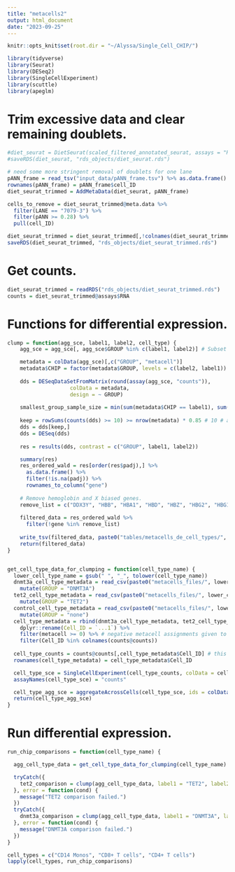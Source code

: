 ```yaml
---
title: "metacells2"
output: html_document
date: "2023-09-25"
---
```


```r
knitr::opts_knit$set(root.dir = "~/Alyssa/Single_Cell_CHIP/")

library(tidyverse)
library(Seurat)
library(DESeq2)
library(SingleCellExperiment)
library(scuttle)
library(apeglm)
```

# Trim excessive data and clear remaining doublets.
```r
#diet_seurat = DietSeurat(scaled_filtered_annotated_seurat, assays = "RNA")
#saveRDS(diet_seurat, "rds_objects/diet_seurat.rds")

# need some more stringent removal of doublets for one lane
pANN_frame = read_tsv("input_data/pANN_frame.tsv") %>% as.data.frame()
rownames(pANN_frame) = pANN_frame$cell_ID
diet_seurat_trimmed = AddMetaData(diet_seurat, pANN_frame)

cells_to_remove = diet_seurat_trimmed@meta.data %>%
  filter(LANE == "7079-3") %>%
  filter(pANN >= 0.28) %>%
  pull(cell_ID)

diet_seurat_trimmed = diet_seurat_trimmed[,!colnames(diet_seurat_trimmed) %in% cells_to_remove]
saveRDS(diet_seurat_trimmed, "rds_objects/diet_seurat_trimmed.rds")

```

# Get counts.
```r
diet_seurat_trimmed = readRDS("rds_objects/diet_seurat_trimmed.rds")
counts = diet_seurat_trimmed@assays$RNA
```

# Functions for differential expression.
```r
clump = function(agg_sce, label1, label2, cell_type) {
    agg_sce = agg_sce[, agg_sce$GROUP %in% c(label1, label2)] # Subset on group of interest.

    metadata = colData(agg_sce)[,c("GROUP", "metacell")]
    metadata$CHIP = factor(metadata$GROUP, levels = c(label2, label1)) # Establish to get the order we want.
    
    dds = DESeqDataSetFromMatrix(round(assay(agg_sce, "counts")), 
                    colData = metadata, 
                    design = ~ GROUP)
    
    smallest_group_sample_size = min(sum(metadata$CHIP == label1), sum(metadata$CHIP == label2))
    
    keep = rowSums(counts(dds) >= 10) >= nrow(metadata) * 0.85 # 10 # at least 10 metacells that have at least 10 transcripts
    dds = dds[keep,]
    dds = DESeq(dds)
    
    res = results(dds, contrast = c("GROUP", label1, label2))

    summary(res)
    res_ordered_wald = res[order(res$padj),] %>%
      as.data.frame() %>%
      filter(!is.na(padj)) %>%
      rownames_to_column("gene")
    
    # Remove hemoglobin and X biased genes.
    remove_list = c("DDX3Y", "HBB", "HBA1", "HBD", "HBZ", "HBG2", "HBG1", "HBG2", "CYB5R3", "HBE1", "HBM", "HBQ1", "XIST", "UTY", "USP9Y", res_ordered_wald$gene[grep("MRP", res_ordered_wald$gene)])
    
    filtered_data = res_ordered_wald %>%
      filter(!gene %in% remove_list)
  
    write_tsv(filtered_data, paste0("tables/metacells_de_cell_types/", cell_type, "_", label1, "_vs_", label2, ".tsv"))
    return(filtered_data)
}


get_cell_type_data_for_clumping = function(cell_type_name) {
  lower_cell_type_name = gsub(" ", "_", tolower(cell_type_name))
  dnmt3a_cell_type_metadata = read_csv(paste0("metacells_files/", lower_cell_type_name, "_dnmt3a_veh_metacells.csv")) %>%
    mutate(GROUP = "DNMT3A")
  tet2_cell_type_metadata = read_csv(paste0("metacells_files/", lower_cell_type_name, "_tet2_veh_metacells.csv")) %>%
    mutate(GROUP = "TET2")
  control_cell_type_metadata = read_csv(paste0("metacells_files/", lower_cell_type_name, "_none_veh_metacells.csv")) %>%
    mutate(GROUP = "none")
  cell_type_metadata = rbind(dnmt3a_cell_type_metadata, tet2_cell_type_metadata, control_cell_type_metadata) %>%
    dplyr::rename(Cell_ID = `...1`) %>%
    filter(metacell >= 0) %>% # negative metacell assignments given to outliers
    filter(Cell_ID %in% colnames(counts@counts))
    
  cell_type_counts = counts@counts[,cell_type_metadata$Cell_ID] # this syntax changes for seurat v4 and seurat v5 (counts vs counts@counts)
  rownames(cell_type_metadata) = cell_type_metadata$Cell_ID

  cell_type_sce = SingleCellExperiment(cell_type_counts, colData = cell_type_metadata)
  assayNames(cell_type_sce) = "counts"

  cell_type_agg_sce = aggregateAcrossCells(cell_type_sce, ids = colData(cell_type_sce)[,c("GROUP", "metacell")])
  return(cell_type_agg_sce)
}


```


# Run differential expression.
```r
run_chip_comparisons = function(cell_type_name) {

  agg_cell_type_data = get_cell_type_data_for_clumping(cell_type_name)

  tryCatch({
    tet2_comparison = clump(agg_cell_type_data, label1 = "TET2", label2 = "none", cell_type = cell_type_name) 
  }, error = function(cond) {
    message("TET2 comparison failed.")
  })
  tryCatch({
    dnmt3a_comparison = clump(agg_cell_type_data, label1 = "DNMT3A", label2 = "none", cell_type = cell_type_name) 
  }, error = function(cond) {
    message("DNMT3A comparison failed.")
  })
}

cell_types = c("CD14 Monos", "CD8+ T cells", "CD4+ T cells")
lapply(cell_types, run_chip_comparisons)

```